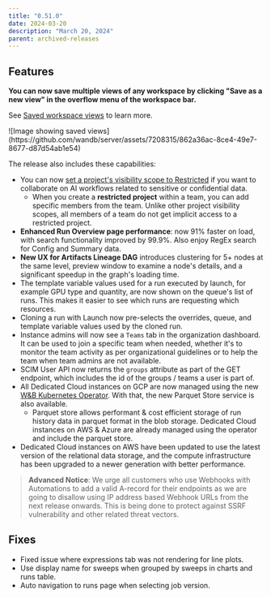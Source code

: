 ```yaml
---
title: "0.51.0"
date: 2024-03-20
description: "March 20, 2024"
parent: archived-releases
---
```



<Warning>
<Text/>
</Warning>

## Features

**You can now save multiple views of any workspace by clicking "Save as a new view" in the overflow menu of the workspace bar.**

See [Saved workspace views](https://docs.wandb.ai/guides/app/pages/workspaces#create-saved-workspace-views) to learn more.

<Frame>
![Image showing saved views](https://github.com/wandb/server/assets/7208315/862a36ac-8ce4-49e7-8677-d87d54ab1e54)
</Frame>

The release also includes these capabilities:
* You can now [set a project's visibility scope to Restricted](https://docs.wandb.ai/guides/hosting/iam/access-management/restricted-projects/) if you want to collaborate on AI workflows related to sensitive or confidential data. 
    * When you create a **restricted project** within a team, you can add specific members from the team. Unlike other project visibility scopes, all members of a team do not get implicit access to a restricted project.
* **Enhanced Run Overview page performance**: now 91% faster on load, with search functionality improved by 99.9%. Also enjoy RegEx search for Config and Summary data. 
* **New UX for Artifacts Lineage DAG** introduces clustering for 5+ nodes at the same level, preview window to examine a node's details, and a significant speedup in the graph's loading time.
* The template variable values used for a run executed by launch, for example GPU type and quantity, are now shown on the queue's list of runs.  This makes it  easier to see which runs are requesting which resources.
* Cloning a run with Launch now pre-selects the overrides, queue, and template variable values used by the cloned run.
* Instance admins will now see a `Teams` tab in the organization dashboard. It can be used to join a specific team when needed, whether it's to monitor the team activity as per organizational guidelines or to help the team when team admins are not available. 
* SCIM User API now returns the `groups` attribute as part of the GET endpoint, which includes the id of the groups / teams a user is part of.
* All Dedicated Cloud instances on GCP are now managed using the new [W&B Kubernetes Operator](https://docs.wandb.ai/guides/hosting/operator/). With that, the new Parquet Store service is also available. 
    * Parquet store allows performant & cost efficient storage of run history data in parquet format in the blob storage. Dedicated Cloud instances on AWS & Azure are already managed using the operator and include the parquet store.
* Dedicated Cloud instances on AWS have been updated to use the latest version of the relational data storage, and the compute infrastructure has been upgraded to a newer generation with better performance.

> **Advanced Notice**: We urge all customers who use Webhooks with Automations to add a valid A-record for their endpoints as we are going to disallow using IP address based Webhook URLs from the next release onwards. This is being done to protect against SSRF vulnerability and other related threat vectors.

## Fixes

* Fixed issue where expressions tab was not rendering for line plots.
* Use display name for sweeps when grouped by sweeps in charts and runs table.
* Auto navigation to runs page when selecting job version.
